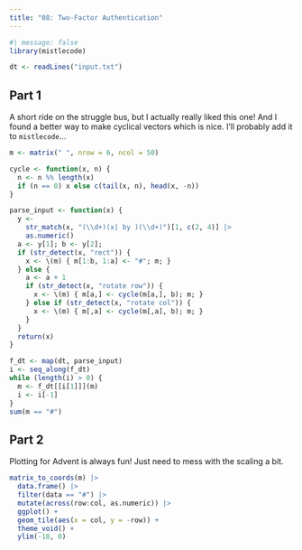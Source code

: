 ```yaml
---
title: "08: Two-Factor Authentication"
---
```


```r
#| message: false
library(mistlecode)

dt <- readLines("input.txt")
```

## Part 1

A short ride on the struggle bus, but I actually really liked this one! And I found a better way to make cyclical vectors which is nice. I'll probably add it to `mistlecode`...

```r
m <- matrix(" ", nrow = 6, ncol = 50)

cycle <- function(x, n) {
  n <- n %% length(x)
  if (n == 0) x else c(tail(x, n), head(x, -n))
}

parse_input <- function(x) {
  y <-
    str_match(x, "(\\d+)(x| by )(\\d+)")[1, c(2, 4)] |>
    as.numeric()
  a <- y[1]; b <- y[2];
  if (str_detect(x, "rect")) {
    x <- \(m) { m[1:b, 1:a] <- "#"; m; }
  } else {
    a <- a + 1
    if (str_detect(x, "rotate row")) {
      x <- \(m) { m[a,] <- cycle(m[a,], b); m; }
    } else if (str_detect(x, "rotate col")) {
      x <- \(m) { m[,a] <- cycle(m[,a], b); m; }
    }
  }
  return(x)
}

f_dt <- map(dt, parse_input)
i <- seq_along(f_dt)
while (length(i) > 0) {
  m <- f_dt[[i[1]]](m)
  i <- i[-1]
}
sum(m == "#")
```

## Part 2

Plotting for Advent is always fun! Just need to mess with the scaling a bit.

```r
matrix_to_coords(m) |>
  data.frame() |>
  filter(data == "#") |>
  mutate(across(row:col, as.numeric)) |>
  ggplot() +
  geom_tile(aes(x = col, y = -row)) +
  theme_void() +
  ylim(-18, 0)
```
